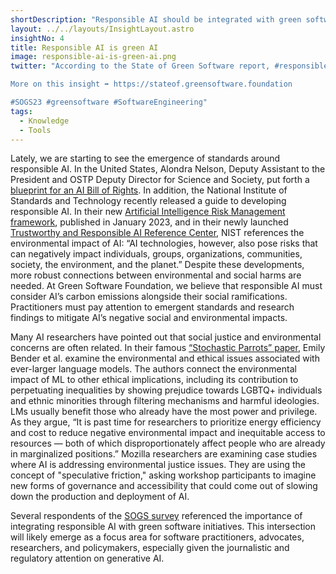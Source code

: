 ```yaml
---
shortDescription: "Responsible AI should be integrated with green software initiatives."
layout: ../../layouts/InsightLayout.astro
insightNo: 4
title: Responsible AI is green AI
image: responsible-ai-is-green-ai.png
twitter: "According to the State of Green Software report, #responsibleAI is green AI.  

More on this insight ➡️ https://stateof.greensoftware.foundation

#SOGS23 #greensoftware #SoftwareEngineering"
tags:
  - Knowledge
  - Tools
---
```


Lately, we are starting to see the emergence of standards around responsible AI. In the United States, Alondra Nelson, Deputy Assistant to the President and OSTP Deputy Director for Science and Society, put forth a [blueprint for an AI Bill of Rights](https://www.whitehouse.gov/ostp/news-updates/2022/10/04/blueprint-for-an-ai-bill-of-rightsa-vision-for-protecting-our-civil-rights-in-the-algorithmic-age/). In addition, the National Institute of Standards and Technology recently released a guide to developing responsible AI. In their new [Artificial Intelligence Risk Management framework](https://nvlpubs.nist.gov/nistpubs/ai/NIST.AI.100-1.pdf), published in January 2023, and in their newly launched [Trustworthy and Responsible AI Reference Center](https://airc.nist.gov/Home), NIST references the environmental impact of AI: “AI technologies, however, also pose risks that can negatively impact individuals, groups, organizations, communities, society, the environment, and the planet.” Despite these developments, more robust connections between environmental and social harms are needed. At Green Software Foundation, we believe that responsible AI must consider AI’s carbon emissions alongside their social ramifications. Practitioners must pay attention to emergent standards and research findings to mitigate AI’s negative social and environmental impacts.

Many AI researchers have pointed out that social justice and environmental concerns are often related. In their famous [“Stochastic Parrots” paper](https://dl.acm.org/doi/10.1145/3442188.3445922), Emily Bender et al. examine the environmental and ethical issues associated with ever-larger language models. The authors connect the environmental impact of ML to other ethical implications, including its contribution to perpetuating inequalities by showing prejudice towards LGBTQ+ individuals and ethnic minorities through filtering mechanisms and harmful ideologies. LMs usually benefit those who already have the most power and privilege. As they argue, “It is past time for researchers to prioritize energy efficiency and cost to reduce negative environmental impact and inequitable access to resources — both of which disproportionately affect people who are already in marginalized positions.” Mozilla researchers are examining case studies where AI is addressing environmental justice issues. They are using the concept of "speculative friction," asking workshop participants to imagine new forms of governance and accessibility that could come out of slowing down the production and deployment of AI.

Several respondents of the [SOGS survey](/../survey) referenced the importance of integrating responsible AI with green software initiatives. This intersection will likely emerge as a focus area for software practitioners, advocates, researchers, and policymakers, especially given the journalistic and regulatory attention on generative AI.